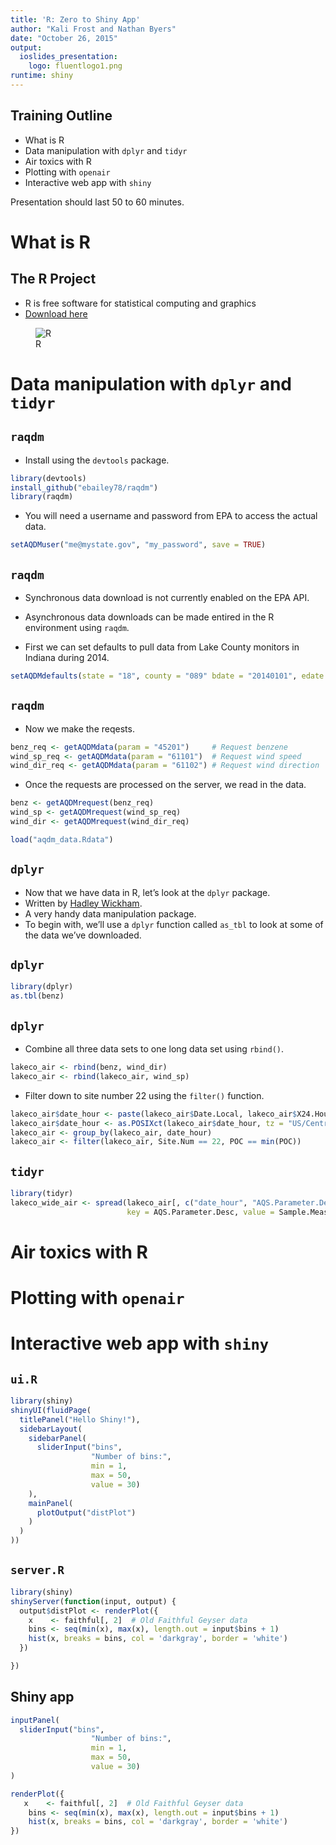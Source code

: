 ```yaml
---
title: 'R: Zero to Shiny App'
author: "Kali Frost and Nathan Byers"
date: "October 26, 2015"
output:
  ioslides_presentation:
    logo: fluentlogo1.png
runtime: shiny
---
```



## Training Outline

- What is R
- Data manipulation with `dplyr` and `tidyr`
- Air toxics with R
- Plotting with `openair`
- Interactive web app with `shiny`

<div class="notes">
Presentation should last 50 to 60 minutes.

</div>

# What is R

## The R Project  {.columns-2}

- R is free software for statistical computing and graphics
- [Download here](https://www.r-project.org/)

![R](Rlogo.png)

# Data manipulation with `dplyr` and `tidyr`

## `raqdm`

- Install using the `devtools` package.

```r
library(devtools)
install_github("ebailey78/raqdm")
library(raqdm)
```

- You will need a username and password from EPA to access the actual data. 

```r
setAQDMuser("me@mystate.gov", "my_password", save = TRUE)
```

## `raqdm`

- Synchronous data download is not currently enabled on the EPA API.

- Asynchronous data downloads can be made entired in the R 
environment using `raqdm`.

- First we can set defaults to pull data from Lake County monitors in Indiana
during 2014.

```r
setAQDMdefaults(state = "18", county = "089" bdate = "20140101", edate = "20141231")
```

## `raqdm`

- Now we make the reqests.

```r
benz_req <- getAQDMdata(param = "45201")     # Request benzene
wind_sp_req <- getAQDMdata(param = "61101")  # Request wind speed
wind_dir_req <- getAQDMdata(param = "61102") # Request wind direction
```

- Once the requests are processed on the server, we read in the data.

```r
benz <- getAQDMrequest(benz_req)
wind_sp <- getAQDMrequest(wind_sp_req)
wind_dir <- getAQDMrequest(wind_dir_req)
```

```r
load("aqdm_data.Rdata")
```

## `dplyr`

- Now that we have data in R, let's look at the `dplyr` package.
- Written by [Hadley Wickham](http://had.co.nz/).
- A very handy data manipulation package.
- To begin with, we'll use a `dplyr` function called `as_tbl` to look at
some of the data we've downloaded.

## `dplyr`

```r
library(dplyr)
as.tbl(benz)
```

## `dplyr`

- Combine all three data sets to one long data set using `rbind()`.

```r
lakeco_air <- rbind(benz, wind_dir)
lakeco_air <- rbind(lakeco_air, wind_sp)
```

- Filter down to site number 22 using the `filter()` function.

```r
lakeco_air$date_hour <- paste(lakeco_air$Date.Local, lakeco_air$X24.Hour.Local)
lakeco_air$date_hour <- as.POSIXct(lakeco_air$date_hour, tz = "US/Central", format = "%Y-%m-%d %H:%M")
lakeco_air <- group_by(lakeco_air, date_hour)
lakeco_air <- filter(lakeco_air, Site.Num == 22, POC == min(POC))
```

## `tidyr`


```r
library(tidyr)
lakeco_wide_air <- spread(lakeco_air[, c("date_hour", "AQS.Parameter.Desc", "Sample.Measurement")],
                          key = AQS.Parameter.Desc, value = Sample.Measurement)
```

# Air toxics with R

# Plotting with `openair`

# Interactive web app with `shiny`

## `ui.R`

```r
library(shiny)
shinyUI(fluidPage(
  titlePanel("Hello Shiny!"),
  sidebarLayout(
    sidebarPanel(
      sliderInput("bins",
                  "Number of bins:",
                  min = 1,
                  max = 50,
                  value = 30)
    ),
    mainPanel(
      plotOutput("distPlot")
    )
  )
))
```

## `server.R`

```r
library(shiny)
shinyServer(function(input, output) {
  output$distPlot <- renderPlot({
    x    <- faithful[, 2]  # Old Faithful Geyser data
    bins <- seq(min(x), max(x), length.out = input$bins + 1)
    hist(x, breaks = bins, col = 'darkgray', border = 'white')
  })

})
```

## Shiny app

```r
inputPanel(
  sliderInput("bins",
                  "Number of bins:",
                  min = 1,
                  max = 50,
                  value = 30)
)

renderPlot({
   x    <- faithful[, 2]  # Old Faithful Geyser data
    bins <- seq(min(x), max(x), length.out = input$bins + 1)
    hist(x, breaks = bins, col = 'darkgray', border = 'white')
})
```

